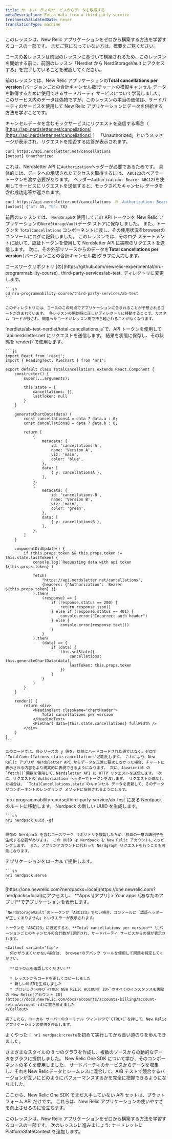 ```yaml
---
title: サードパーティのサービスからデータを取得する
metaDescription: Fetch data from a third-party service
freshnessValidatedDate: never
translationType: machine
---
```


<Callout variant="tip">
  このレッスンは、New Relic アプリケーションをゼロから構築する方法を学習するコースの一部です。 まだご覧になっていない方は、概要をご覧ください。

  コースの各レッスンは前回のレッスンに基づいて構築されるため、このレッスンを開始する前に、前回のレッスン「Nerdlet から NerdStorageVault にアクセスする」を完了していることを確認してください。
</Callout>

前のレッスンでは、New Relic アプリケーションの**Total cancellations per version** \[バージョンごとの合計キャンセル数]チャートの模擬キャンセル データを取得するために使用できるサードパーティ サービスについて学習しました。 このサービス内のデータは偽物ですが、このレッスンの本当の価値は、サードパーティのサービスを使用して New Relic アプリケーションにデータを供給する方法を学ぶことです。

キャンセルデータを含むモックサービスにリクエストを送信する場合（ [https://api.nerdsletter.net/cancellations](https://api.nerdsletter.net/cancellations) ） 「Unauthorized」というメッセージが表示され、リクエストを拒否する応答が表示されます。

```sh
curl https://api.nerdsletter.net/cancellations
[output] Unauthorized
```

これは、Nerdsletter API に`Authorization`ヘッダーが必要であるためです。 具体的には、データへの承認されたアクセスを取得するには、 `ABC123`のベアラー トークンを渡す必要があります。 ヘッダー`Authorization: Bearer ABC123`を使用してサービスにリクエストを送信すると、モックされたキャンセル データを含む成功応答が返されます。

```sh
curl https://api.nerdsletter.net/cancellations -H 'Authorization: Bearer ABC123'
[output] {"a": 15, "b": 78}
```

前回のレッスンでは、 `NerdGraph`を使用してこの API トークンを New Relic アプリケーションの`NerdStorageVault`データ ストアに保存しました。 また、トークンを `TotalCancellations` コンポーネントに渡し、その使用状況をbrowserのコンソールにログに記録しました。 このレッスンでは、そのログ ステートメントに続いて、認証トークンを使用して Nerdsletter API に実際のリクエストを送信します。 次に、その外部リソースからのデータを**Total cancellations per version** \[バージョンごとの合計キャンセル数]グラフに入力します。

<Steps>
  <Step>
    コースワークリポジトリ [の](https://github.com/newrelic-experimental/nru-programmability-course)_ third-party-services/ab-test_ ディレクトリに変更します。

    ```sh
    cd nru-programmability-course/third-party-services/ab-test
    ```

    このディレクトリには、コースのこの時点でアプリケーションに含まれることが予想されるコードが含まれています。 各レッスンの開始時に正しいディレクトリに移動することで、カスタム コードが残され、間違ったコードがレッスン間で持ち越されることがなくなります。
  </Step>

  <Step>
    `nerdlets/ab-test-nerdlet/total-cancellations.js`で、API トークンを使用して`api.nerdsletter.net`にリクエストを送信します。 結果を状態に保存し、その状態を`render()`で使用します。

    ```js
    import React from 'react';
    import { HeadingText, PieChart } from 'nr1';

    export default class TotalCancellations extends React.Component {
        constructor() {
            super(...arguments);

            this.state = {
                cancellations: [],
                lastToken: null
            }
        }

        generateChartData(data) {
            const cancellationsA = data ? data.a : 0;
            const cancellationsB = data ? data.b : 0;

            return [
                {
                    metadata: {
                        id: 'cancellations-A',
                        name: 'Version A',
                        viz: 'main',
                        color: 'blue',
                    },
                    data: [
                        { y: cancellationsA },
                    ],
                },
                {
                    metadata: {
                        id: 'cancellations-B',
                        name: 'Version B',
                        viz: 'main',
                        color: 'green',
                    },
                    data: [
                        { y: cancellationsB },
                    ],
                },
            ]
        }

        componentDidUpdate() {
            if (this.props.token && this.props.token != this.state.lastToken) {
                console.log(`Requesting data with api token ${this.props.token}`)

                fetch(
                    "https://api.nerdsletter.net/cancellations",
                    {headers: {"Authorization": `Bearer ${this.props.token}`}}
                ).then(
                    (response) => {
                        if (response.status == 200) {
                            return response.json()
                        } else if (response.status == 401) {
                            console.error("Incorrect auth header")
                        } else {
                            console.error(response.text())
                        }
                    }
                ).then(
                    (data) => {
                        if (data) {
                            this.setState({
                                cancellations: this.generateChartData(data),
                                lastToken: this.props.token
                            })
                        }
                    }
                )
            }
        }

        render() {
            return <div>
                <HeadingText className="chartHeader">
                    Total cancellations per version
                </HeadingText>
                <PieChart data={this.state.cancellations} fullWidth />
            </div>
        }
    }
    ```

    このコードでは、各シリーズの y 値を、以前にハードコードされた値ではなく、ゼロで`TotalCancellations.state.cancellations`初期化します。 これにより、New Relic アプリが Nerdsletter API からデータを正常に要求しなかった場合、チャートに表示される内容をより現実的に表現できるようになります。 次に、Javascript の`fetch()`関数を使用して、Nerdsletter API に HTTP リクエストを送信します。 次に、リクエストの`Authorization`ヘッダーでトークンを渡します。 リクエストが成功した場合は、 `TotalCancellations.state`のキャンセル データを更新して、そのデータがコンポーネントのレンダリング メソッドに反映されるようにします。
  </Step>

  <Step>
    `nru-programmability-course/third-party-service/ab-test`にある Nerdpack のルートに移動します。
  </Step>

  <Step>
    Nerdpack の新しい UUID を生成します。

    ```sh
    nr1 nerdpack:uuid -gf
    ```

    既存の Nerdpack を含むコースワーク リポジトリを複製したため、独自の一意の識別子を生成する必要があります。 この UUID は Nerdpack を New Relic アカウントにマッピングします。 また、アプリがアカウントに代わって Nerdgraph リクエストを行うことも可能になります。
  </Step>

  <Step>
    アプリケーションをローカルで提供します。

    ```sh
    nr1 nerdpack:serve
    ```
  </Step>

  <Step>
    [https://one.newrelic.com?nerdpacks=local](https://one.newrelic.com?nerdpacks=local)にアクセスし、 **Apps \[アプリ] > Your apps \[あなたのアプリ]**でアプリケーションを表示します。

    `NerdStorageVault`のトークンが「ABC123」でない場合、コンソールに「認証ヘッダーが正しくありません」というエラーが表示されます。

    トークンを「ABC123」に設定すると、**Total cancellations per version** \[バージョンごとのキャンセルの合計数が]更新され、サードパーティ サービスからの値が表示されます。

    <Callout variant="tip">
      何かがうまくいかない場合は、 browserのデバッグ ツールを使用して問題を特定してください。

      **以下の点を確認してください:**

      * レッスンからコードを正しくコピーしました
      * 新しいUUIDを生成しました
      * プロジェクト内の`<YOUR NEW RELIC ACCOUNT ID>`のすべてのインスタンスを実際の New Relic[アカウント ID](https://docs.newrelic.com/docs/accounts/accounts-billing/account-setup/account-id)に置き換えました
    </Callout>

    完了したら、ローカル サーバーのターミナル ウィンドウで`CTRL+C`を押して、New Relic アプリケーションの提供を停止します。
  </Step>
</Steps>

よくやった！ `nr1 nerdpack:create`を初めて実行してから長い道のりを歩んできました。

さまざまなスタイルの 8 つのグラフを作成し、複数のソースからの動的なデータをグラフに提供しました。 New Relic One SDK について学び、そのコンポーネントの多くを使用しました。 サードパーティのサービスからデータを収集し、それをNew Relicデータとシームレスに混合して、A/B テストで競合するバージョンが互いにどのようにパフォーマンスするかを完全に把握できるようになりました。

ここから、New Relic One SDK でまだ入手していない API セットは、プラットフォーム API だけです。 これらは、New Relic アプリケーションの使いやすさを向上させるのに役立ちます。

<Callout variant="tip">
  このレッスンは、New Relic アプリケーションをゼロから構築する方法を学習するコースの一部です。 次のレッスンに進みましょう: ナードレットに PlatformStateContext を追加します。
</Callout>